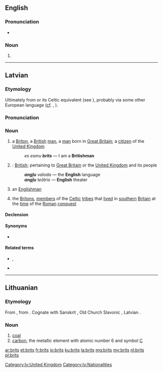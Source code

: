 {{also|Brits}}
==English==
{{wikipedia}}

===Pronunciation===
* {{IPA|/bɹɪts/}}

===Noun===
{{head|en}}

# {{plural of|brit}}

----

==Latvian==
{{wikipedia|angļi|briti|lang=lv}}

===Etymology===
Ultimately from {{etyl|la|lv}} {{term|Britto|Brittō|lang=la}} or its Celtic equivalent (see {{term|Brython}}), probably via some other European language ([[cf]]. {{etyl|de|-}} {{term|Brite|lang=de}}, {{etyl|ru|-}} {{term|бритт|tr=britt|lang=ru}}).

===Pronunciation===
{{rfap|lang=lv}}

===Noun===
{{lv-noun|m|1st|fem=britiete}}

# a [[Briton]], a [[British]] [[man]], a [[man]] born in [[Great Britain]]; a [[citizen]] of the [[United Kingdom]]
#: ''es esmu '''brits''''' — I am a '''Britishman'''
# {{context|genitive plural}}: [[British]]; pertaining to [[Great Britain]] or the [[United Kingdom]] and its people
#: '''''angļu''' valoda'' — the '''English''' language
#: '''''angļu''' teātris'' — '''English''' theater
# {{context|loosely}} an [[Englishman]]
# {{historical|in plural|lang=lv}} the [[Briton]]s, [[member]]s of the [[Celtic]] [[tribe]]s that [[live]]d in [[southern]] [[Britain]] at the [[time]] of the [[Roman]] [[conquest]]

====Declension====
{{lv-decl-noun|brit|s|1st}}

====Synonyms====
* {{l|lv|anglis}}

====Related terms====
* {{l|lv|Lielbritānija}}, {{l|lv|Britānija}}
* {{l|lv|britisks}}

[[Category:lv:United Kingdom]]
[[Category:lv:Nationalities]]

----

==Lithuanian==

===Etymology===
From {{etyl|ine-bsl-pro|lt}} {{recons|onʔglis|lang=ine-bsl-pro}}, from {{etyl|ine-pro|lt}} {{recons|h₁ongʷl-|lang=ine-pro}}. Cognate with Sanskrit {{term|sc=Deva|अङ्गार|tr=áṅgāra|lang=sa}}, Old Church Slavonic {{term|ѫгль|tr=ǫglĭ|sc=Cyrl|lang=cu}}, Latvian {{term|ogle|lang=lt}}.

===Noun===
{{head|lt|noun|g=f}}

# [[coal]]
# [[carbon]], the metallic element with atomic number 6 and symbol [[C]]

[[ar:brits]]
[[et:brits]]
[[fr:brits]]
[[io:brits]]
[[ku:brits]]
[[la:brits]]
[[mg:brits]]
[[my:brits]]
[[nl:brits]]
[[pl:brits]]